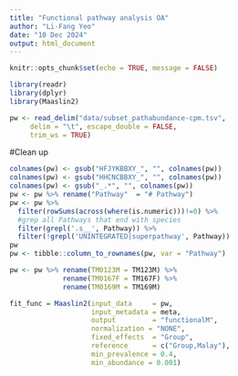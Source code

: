 ---
title: "Functional pathway analysis OA"
author: "Li-Fang Yeo"
date: "10 Dec 2024"
output: html_document
---

```{r setup, include=FALSE}
knitr::opts_chunk$set(echo = TRUE, message = FALSE)
```
```{r}
library(readr)
library(dplyr)
library(Maaslin2)
```
```{r}
pw <- read_delim("data/subset_pathabundance-cpm.tsv", 
     delim = "\t", escape_double = FALSE, 
     trim_ws = TRUE)
```
#Clean up
```{r}
colnames(pw) <- gsub("HFJYKBBXY_", "", colnames(pw))
colnames(pw) <- gsub("HHCNCBBXY_", "", colnames(pw))
colnames(pw) <- gsub("_.*", "", colnames(pw))
pw <- pw %>% rename("Pathway"  = "# Pathway")
pw <- pw %>% 
  filter(rowSums(across(where(is.numeric)))!=0) %>%
  #grep all Pathways that end with species
  filter(grepl('.s__', Pathway)) %>%
  filter(!grepl('UNINTEGRATED|superpathway', Pathway))
pw
pw <- tibble::column_to_rownames(pw, var = "Pathway")  

pw <- pw %>% rename(TM0123M = TM123M) %>%
             rename(TM0167F = TM167F) %>%
             rename(TM0169M = TM169M)
```
```{r, echo=FALSE, message=FALSE}
fit_func = Maaslin2(input_data     = pw, 
                    input_metadata = meta, 
                    output         = "functionalM", 
                    normalization = "NONE",
                    fixed_effects  = "Group",
                    reference      = c("Group,Malay"),
                    min_prevalence = 0.4,
                    min_abundance = 0.001)
```





